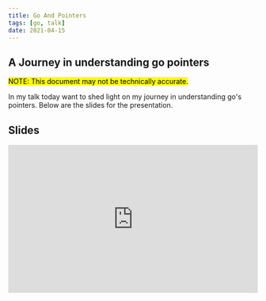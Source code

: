 ```yaml
---
title: Go And Pointers
tags: [go, talk]
date: 2021-04-15
---
```


## A Journey in understanding go pointers

<mark>NOTE: This document may not be technically accurate.</mark>

In my talk today want to shed light on my journey in understanding go's pointers. 
Below are the slides for the presentation.

## Slides
<iframe src="https://docs.google.com/presentation/d/e/2PACX-1vRz9f9TjdYt1xQzMg6q-rMFOVYENVMnBF_7S0hyuFDflk63fu_Jg3xYoVwFDsXyesGdvd5tdElcq3-t/embed?start=false&loop=false&delayms=5000" frameborder="0" width="100%" height="299" allowfullscreen={true} mozallowfullscreen="true" webkitallowfullscreen="true"></iframe>